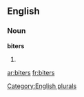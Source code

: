 ==English==

===Noun===
'''biters'''

# {{plural of|[[biter]]}}

[[Category:English plurals]]

[[ar:biters]]
[[fr:biters]]
